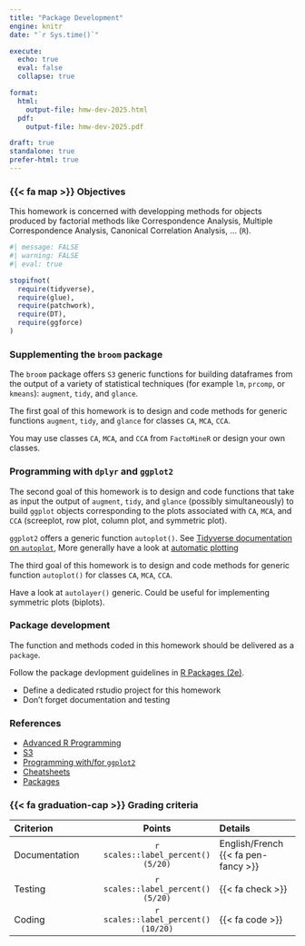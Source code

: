 ```yaml
---
title: "Package Development"
engine: knitr
date: "`r Sys.time()`"

execute:
  echo: true
  eval: false
  collapse: true

format:
  html:
    output-file: hmw-dev-2025.html
  pdf:
    output-file: hmw-dev-2025.pdf

draft: true
standalone: true
prefer-html: true
---
```






### {{< fa map >}} Objectives


This homework is concerned with developping methods 
for objects produced by factorial methods like Correspondence Analysis, Multiple Correspondence Analysis, Canonical Correlation Analysis, ...  (`R`). 

```r
#| message: FALSE
#| warning: FALSE
#| eval: true

stopifnot(
  require(tidyverse),
  require(glue),
  require(patchwork),
  require(DT),
  require(ggforce)
)
```

### Supplementing the `broom` package

The `broom` package offers `S3` generic functions for 
building dataframes from the output of a variety of statistical techniques (for example `lm`, `prcomp`, or `kmeans`): `augment`, `tidy`, and `glance`.

The first goal of this homework is to  design and code methods for generic functions `augment`, `tidy`, and `glance` for classes `CA`, `MCA`, `CCA`.

You may use classes `CA`, `MCA`, and `CCA` from `FactoMineR` or design your own classes. 

### Programming with `dplyr` and `ggplot2`

The second goal of this homework is to design and code functions that take as input the output of `augment`, `tidy`, and `glance`  (possibly simultaneously) to build `ggplot` objects corresponding to the plots associated with  `CA`, `MCA`, and `CCA` (screeplot, row plot, column plot, and symmetric plot).

::: {.callout-note}

`ggplot2` offers a generic function `autoplot()`. See [Tidyverse documentation on `autoplot`](https://ggplot2.tidyverse.org/reference/autoplot.html), More generally 
have a look at [automatic plotting](https://ggplot2.tidyverse.org/reference/automatic_plotting.html)

:::

The third goal of this homework is to design and code methods for generic function `autoplot()` for classes `CA`, `MCA`, `CCA`.

::: {.callout-tip}

Have a look at `autolayer()` generic. Could be useful for implementing symmetric plots (biplots). 

:::



### Package development

The function and methods coded in this homework should be delivered as a `package`.

Follow the package devlopment guidelines in [R Packages (2e)](https://r-pkgs.org).

- Define a dedicated rstudio project for this homework
- Don't forget documentation and testing
  


### References

- [Advanced R Programming](https://adv-r.hadley.nz)
- [S3](https://adv-r.hadley.nz/s3.html)
- [Programming with/for `ggplot2`](https://ggplot2-book.org)
- [Cheatsheets](https://posit.co/resources/cheatsheets/)
- [Packages](https://r-pkgs.org)




### {{<  fa graduation-cap >}} Grading criteria 


| Criterion | Points  | Details |
|:----------|:-------:|:--------|
| Documentation| `r scales::label_percent()(5/20)` | English/French {{<  fa pen-fancy >}}|
| Testing  | `r scales::label_percent()(5/20)` |  {{<  fa check >}}|
| Coding   | `r scales::label_percent()(10/20)` |    {{<  fa code >}} |

